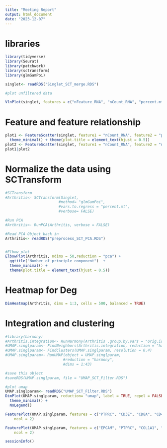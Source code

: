 ---
title: "Meeting Report"
output: html_document
date: "2023-12-07"
---

# libraries
``` {r}
library(tidyverse)
library(Seurat)
library(patchwork)
library(sctransform)
library(glmGamPoi)
```

``` {r}
singlet<- readRDS("Singlet_SCT_merge.RDS")

#plot unfiltered data 

VlnPlot(singlet, features = c("nFeature_RNA", "nCount_RNA", "percent.mt"), ncol = 3)
``` 


# Feature and feature relationship 

``` {r}
plot1 <- FeatureScatter(singlet, feature1 = "nCount_RNA", feature2 = "percent.mt") + 
  theme_minimal() + theme(plot.title = element_text(hjust = 0.5)) 
plot2 <- FeatureScatter(singlet, feature1 = "nCount_RNA", feature2 = "nFeature_RNA") + theme_minimal() + theme(plot.title = element_text(hjust = 0.5))
plot1|plot2 
``` 


# Normalize the data using SCTransform

``` {r}
#SCTransform
#Arthritis<- SCTransform(Singlet, 
                        #method= "glmGamPoi", 
                        #vars.to.regress = "percent.mt", 
                        #verbose= FALSE)

#Run PCA
#Arthritis<- RunPCA(Arthritis, verbose = FALSE)

#Read PCA Object back in
Arthritis<- readRDS("preprocess_SCT_PCA.RDS")


#Elbow plot
ElbowPlot(Arthritis, ndims = 50,reduction = "pca") +
  ggtitle("Number of principle component")  + 
  theme_minimal() +
  theme(plot.title = element_text(hjust = 0.5))
``` 
# Heatmap for Deg

``` {r, fig.width= 8, fig.height= 5}
DimHeatmap(Arthritis, dims = 1:3, cells = 500, balanced = TRUE)
``` 

# Integration and clustering 

``` {r, fig.width= 4, fig.height= 4}
#library(harmony)
#Arthritis.integration<- RunHarmony(Arthritis ,group.by.vars = "orig.ident")
#UMAP.singlparam<- FindNeighbors(Arthritis.integration, reduction = "harmony", dims = 1:43, verbose = FALSE)
#UMAP.singlparam<- FindClusters(UMAP.singlparam, resolution = 0.4)
#UMAP.singlparam<- RunUMAP(object = UMAP.singlparam,
                          #reduction = "harmony",
                          #dims = 1:43)

#save this object
#saveRDS(UMAP.singlparam, file = "UMAP_SCT_Filter.RDS")

#plot umap 
UMAP.singlparam<- readRDS("UMAP_SCT_Filter.RDS")
DimPlot(UMAP.singlparam, reduction= "umap", label = TRUE, repel = FALSE) +
  theme_minimal() +
  NoLegend()
``` 

``` {r, fig.width= 6, fig.height= 8}
FeaturePlot(UMAP.singlparam, features = c("PTPRC", "CD3E", "CD8A", "CD4", "FOXP3", "CD19" ), pt.size = 0.2,
    ncol = 2)
```

``` {r, fig.width= 6, fig.height= 11}
FeaturePlot(UMAP.singlparam, features = c("EPCAM", "PTPRC", "COL1A1", "CD79A", "CD3D", "S100A8", "S100A9", "CD8A"), pt.size = 0.2,
    ncol = 2)
```


``` {r}
sessionInfo()
```



